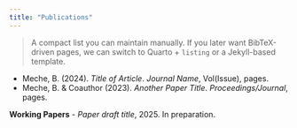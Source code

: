 ```yaml
---
title: "Publications"
---
```


> A compact list you can maintain manually. If you later want BibTeX-driven pages, we can switch to Quarto + `listing` or a Jekyll-based template.

- Meche, B. (2024). *Title of Article*. *Journal Name*, Vol(Issue), pages.  
- Meche, B. & Coauthor (2023). *Another Paper Title*. *Proceedings/Journal*, pages.  

**Working Papers**
- *Paper draft title*, 2025. In preparation.
